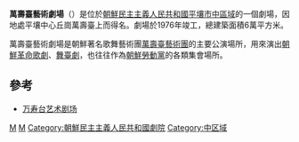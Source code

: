{{Infobox Korean name
| hangul    = 만수대예술극장
| hanja     = 萬壽臺藝術劇場
| rr        = Mansudae Yesul Geukjang
| mr        = Mansutae Yesul Kŭkchang
| koreanipa = 
| context   = north
| image     = North Korea 051 (6160869314).jpg
| caption   =
}}
'''萬壽臺藝術劇場'''（{{kor|k=만수대예술극장|hj=萬壽臺藝術劇場|rm=Mansudae yesulgŭkchang}}）是位於[[朝鮮民主主義人民共和國|朝鮮民主主義人民共和國]][[平壤市|平壤市]][[中區域|中區域]]的一個劇場，因地處平壤中心丘崗萬壽臺上而得名。劇場於1976年竣工，總建築面積6萬平方米。

萬壽臺藝術劇場是朝鮮著名歌舞藝術團[[萬壽臺藝術團|萬壽臺藝術團]]的主要公演場所，用來演出[[朝鮮革命歌劇|朝鮮革命歌劇]]、[[舞臺劇|舞臺劇]]，也往往作為[[朝鮮勞動黨|朝鮮勞動黨]]的各類集會場所。

== 參考 ==
* [http://www.cnr.cn/2008zt/hjcd/csmp/pr/csqy/200803/t20080313_504733794.html 万寿台艺术剧场] {{Wayback|url=http://www.cnr.cn/2008zt/hjcd/csmp/pr/csqy/200803/t20080313_504733794.html |date=20180929080941 }}

{{stub}}

[[Category:朝鮮民主主義人民共和國建築|M]]
[[Category:平壤市建築物|M]]
[[Category:朝鮮民主主義人民共和國劇院|Category:朝鮮民主主義人民共和國劇院]]
[[Category:中区域|Category:中区域]]